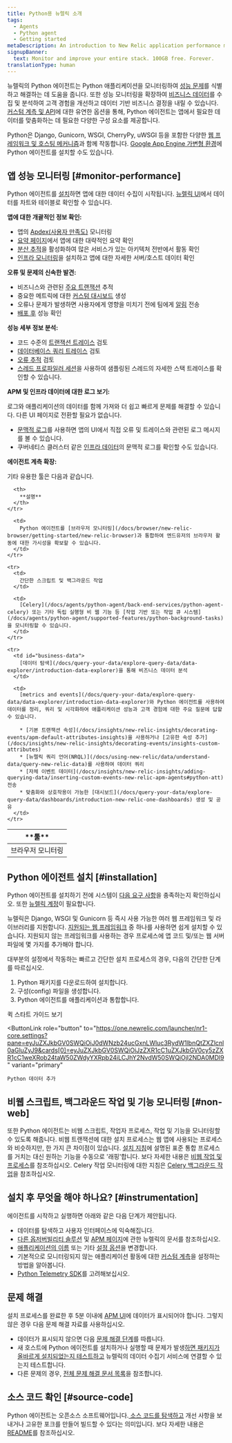 ```yaml
---
title: Python용 뉴렐릭 소개
tags:
  - Agents
  - Python agent
  - Getting started
metaDescription: An introduction to New Relic application performance monitoring (APM) for Python applications.
signupBanner:
  text: Monitor and improve your entire stack. 100GB free. Forever.
translationType: human
---
```


뉴렐릭의 Python 에이전트는 Python 애플리케이션을 모니터링하여 [성능 문제](#monitor-performance)를 식별하고 해결하는 데 도움을 줍니다. 또한 성능 모니터링을 확장하여 [비즈니스 데이터](#business-data)를 수집 및 분석하여 고객 경험을 개선하고 데이터 기반 비즈니스 결정을 내릴 수 있습니다. [커스텀 계측 및 API](/docs/agents/python-agent/custom-instrumentation/python-custom-instrumentation)에 대한 유연한 옵션을 통해, Python 에이전트는 앱에서 필요한 데이터를 맞춤화하는 데 필요한 다양한 구성 요소를 제공합니다.

Python은 Django, Gunicorn, WSGI, CherryPy, uWSGI 등을 포함한 다양한 [웹 프레임워크 및 호스팅 메커니즘](/docs/agents/python-agent/getting-started/instrumented-python-packages)과 함께 작동합니다. [Google App Engine 가변형 환경](/docs/agents/python-agent/hosting-services/install-new-relic-python-agent-gae-flexible-environment)에 Python 에이전트를 설치할 수도 있습니다.

## 앱 성능 모니터링 [#monitor-performance]

Python 에이전트를 [설치](#installation)하면 앱에 대한 데이터 수집이 시작됩니다. [뉴렐릭 UI](/docs/new-relic-one/use-new-relic-one/get-started/introduction-new-relic-one)에서 데이터를 차트와 테이블로 확인할 수 있습니다.

**앱에 대한 개괄적인 정보 확인:**

* 앱의 [Apdex(사용자 만족도)](/docs/apm/new-relic-apm/apdex/apdex-measuring-user-satisfaction) 모니터링
* [요약 페이지](/docs/apm/applications-menu/monitoring/apm-overview-page)에서 앱에 대한 대략적인 요약 확인
* [분산 추적](/docs/apm/distributed-tracing/getting-started/introduction-distributed-tracing)을 활성화하여 많은 서비스가 있는 아키텍처 전반에서 활동 확인
* [인프라 모니터링](/docs/infrastructure/new-relic-infrastructure/getting-started/introduction-new-relic-infrastructure)을 설치하고 앱에 대한 자세한 서버/호스트 데이터 확인

**오류 및 문제의 신속한 발견:**

* 비즈니스와 관련된 [주요 트랜잭션](/docs/apm/transactions/key-transactions/key-transactions-tracking-important-transactions-or-events) 추적
* 중요한 메트릭에 대한 [커스텀 대시보드](/docs/dashboards/new-relic-dashboards/custom-dashboards/custom-dashboards) 생성
* 오류나 문제가 발생하면 사용자에게 영향을 미치기 전에 팀에게 [알림](/docs/alerts/alert-policies/understanding-alert-policies/alerting-new-relic) 전송
* [배포 후](/docs/apm/applications-menu/events/deployments-page) 성능 확인

**성능 세부 정보 분석:**

* 코드 수준의 [트랜잭션 트레이스](/docs/apm/transactions/transaction-traces/transaction-traces) 검토
* [데이터베이스 쿼리 트레이스](/apm/transactions/transaction-traces/troubleshoot-sql-statements) 검토
* [오류 추적](/docs/apm/applications-menu/events/view-apm-error-analytics) 검토
* [스레드 프로파일러 세션](/docs/apm/applications-menu/events/thread-profiler-tool)을 사용하여 샘플링된 스레드의 자세한 스택 트레이스를 확인할 수 있습니다.

**APM 및 인프라 데이터에 대한 로그 보기:**

로그와 애플리케이션의 데이터를 함께 가져와 더 쉽고 빠르게 문제를 해결할 수 있습니다. 다른 UI 페이지로 전환할 필요가 없습니다.

* [문맥적 로그](/docs/logs/logs-context/configure-logs-context-python/)를 사용하면 앱의 UI에서 직접 오류 및 트레이스와 관련된 로그 메시지를 볼 수 있습니다.
* 쿠버네티스 클러스터 같은 [인프라 데이터](/docs/logs/forward-logs/forward-your-logs-using-infrastructure-agent/)의 문맥적 로그를 확인할 수도 있습니다.

**에이전트 계측 확장:**

기타 유용한 툴은 다음과 같습니다.

<table>
  <thead>
    <tr>
      <th style={{ width: "200px" }}>
        **툴**
      </th>

      <th>
        **설명**
      </th>
    </tr>
  </thead>

  <tbody>
    <tr>
      <td>
        브라우저 모니터링
      </td>

      <td>
        Python 에이전트를 [브라우저 모니터링](/docs/browser/new-relic-browser/getting-started/new-relic-browser)과 통합하여 엔드유저의 브라우저 활동에 대한 가시성을 확보할 수 있습니다.
      </td>
    </tr>

    <tr>
      <td>
        간단한 스크립트 및 백그라운드 작업
      </td>

      <td>
        [Celery](/docs/agents/python-agent/back-end-services/python-agent-celery) 또는 기타 독립 실행형 비 웹 기능 등 [작업 기반 또는 작업 큐 시스템](/docs/agents/python-agent/supported-features/python-background-tasks)을 모니터링할 수 있습니다.
      </td>
    </tr>

    <tr>
      <td id="business-data">
        [데이터 탐색](/docs/query-your-data/explore-query-data/data-explorer/introduction-data-explorer)을 통해 비즈니스 데이터 분석
      </td>

      <td>
        [metrics and events](/docs/query-your-data/explore-query-data/data-explorer/introduction-data-explorer)와 Python 에이전트를 사용하여 데이터를 정리, 쿼리 및 시각화하여 애플리케이션 성능과 고객 경험에 대한 주요 질문에 답할 수 있습니다.

        * [기본 트랜잭션 속성](/docs/insights/new-relic-insights/decorating-events/apm-default-attributes-insights)을 사용하거나 [고유한 속성 추가](/docs/insights/new-relic-insights/decorating-events/insights-custom-attributes)
        * [뉴렐릭 쿼리 언어(NRQL)](/docs/using-new-relic/data/understand-data/query-new-relic-data)를 사용하여 데이터 쿼리
        * [자체 이벤트 데이터](/docs/insights/new-relic-insights/adding-querying-data/inserting-custom-events-new-relic-apm-agents#python-att) 전송
        * 맞춤화와 상호작용이 가능한 [대시보드](/docs/query-your-data/explore-query-data/dashboards/introduction-new-relic-one-dashboards) 생성 및 공유
      </td>
    </tr>
  </tbody>
</table>

## Python 에이전트 설치 [#installation]

Python 에이전트를 설치하기 전에 시스템이 [다음 요구 사항](/docs/agents/python-agent/getting-started/compatibility-requirements-python-agent)을 충족하는지 확인하십시오. 또한 [뉴렐릭 계정](https://newrelic.com/signup)이 필요합니다.

뉴렐릭은 Django, WSGI 및 Gunicorn 등 즉시 사용 가능한 여러 웹 프레임워크 및 라이브러리를 지원합니다. [지원되는 웹 프레임워크](/docs/agents/python-agent/getting-started/instrumented-python-packages) 중 하나를 사용하면 쉽게 설치할 수 있습니다. 지원되지 않는 프레임워크를 사용하는 경우 프로세스에 앱 코드 및/또는 웹 서버 파일에 몇 가지를 추가해야 합니다.

대부분의 설정에서 작동하는 빠르고 간단한 설치 프로세스의 경우, 다음의 간단한 단계를 따르십시오.

1. Python 패키지를 다운로드하여 설치합니다.
2. 구성(config) 파일을 생성합니다.
3. Python 에이전트를 애플리케이션과 통합합니다.

<ButtonGroup>
  <ButtonLink
    role="button"
    to="/docs/agents/python-agent/getting-started/python-agent-quick-start"
    variant="link"
  >
    퀵 스타트 가이드 보기
  </ButtonLink>

  <ButtonLink
    role="button"
    to="https://one.newrelic.com/launcher/nr1-core.settings?pane=eyJuZXJkbGV0SWQiOiJ0dWNzb24ucGxnLWluc3RydW1lbnQtZXZlcnl0aGluZyJ9&cards[0]=eyJuZXJkbGV0SWQiOiJzZXR1cC1uZXJkbGV0cy5zZXR1cC1weXRob24taW50ZWdyYXRpb24iLCJhY2NvdW50SWQiOjI2NDA0MDl9"
    variant="primary"
  >
    Python 데이터 추가
  </ButtonLink>
</ButtonGroup>

## 비웹 스크립트, 백그라운드 작업 및 기능 모니터링 [#non-web]

또한 Python 에이전트는 비웹 스크립트, 작업자 프로세스, 작업 및 기능을 모니터링할 수 있도록 해줍니다. 비웹 트랜잭션에 대한 설치 프로세스는 웹 앱에 사용되는 프로세스와 비슷하지만, 한 가지 큰 차이점이 있습니다. [설치 지침](/docs/agents/python-agent/getting-started/python-agent-quick-start)에 설명된 표준 통합 프로세스를 거치는 대신 원하는 기능을 수동으로 '래핑'합니다. 보다 자세한 내용은 [비웹 작업 및 프로세스](/docs/agents/python-agent/supported-features/python-background-tasks)를 참조하십시오. Celery 작업 모니터링에 대한 지침은 [Celery 백그라운드 작업](/docs/agents/python-agent/back-end-services/python-agent-celery)을 참조하십시오.

## 설치 후 무엇을 해야 하나요? [#instrumentation]

에이전트를 시작하고 실행하면 아래와 같은 다음 단계가 제안됩니다.

* 데이터를 탐색하고 사용자 인터페이스에 익숙해집니다.
* [다른 옵저버빌리티 솔루션](/docs/full-stack-observability/monitor-everything/get-started-new-relic-monitoring-tools/get-started-full-stack-observability) 및 [APM 페이지](/docs/apm)에 관한 뉴렐릭의 문서를 참조하십시오.
* [애플리케이션의 이름](/docs/agents/manage-apm-agents/app-naming/rename-your-application) 또는 기타 [설정 옵션](/docs/agents/python-agent/installation-configuration/python-agent-configuration)을 변경합니다.
* 기본적으로 모니터링되지 않는 애플리케이션 활동에 대한 [커스텀 계측](/docs/agents/python-agent/custom-instrumentation/python-custom-instrumentation)을 설정하는 방법을 알아봅니다.
* [Python Telemetry SDK](/docs/data-ingest-apis/get-data-new-relic/new-relic-sdks/telemetry-sdks-send-custom-telemetry-data-new-relic)를 고려해보십시오.

## 문제 해결

설치 프로세스를 완료한 후 5분 이내에 [APM UI](/docs/apm/applications-menu/monitoring/apm-overview-page)에 데이터가 표시되어야 합니다. 그렇지 않은 경우 다음 문제 해결 자료를 사용하십시오.

* 데이터가 표시되지 않으면 다음 [문제 해결 단계](/docs/agents/python-agent/troubleshooting/no-data-appears-python)를 따릅니다.
* 새 호스트에 Python 에이전트를 설치하거나 실행할 때 문제가 발생[하면 패키지가 올바르게 설치되었는지 테스트하고](/docs/agents/python-agent/installation-configuration/testing-python-agent) 뉴렐릭의 데이터 수집기 서비스에 연결할 수 있는지 테스트합니다.
* 다른 문제의 경우, [전체 문제 해결 문서 목록](/docs/agents/python-agent/troubleshooting/)을 참조합니다.

## 소스 코드 확인 [#source-code]

Python 에이전트는 오픈소스 소프트웨어입니다.[ 소스 코드를 탐색하고](https://github.com/newrelic/newrelic-python-agent) 개선 사항을 보내거나 고유한 포크를 만들어 빌드할 수 있다는 의미입니다. 보다 자세한 내용은 [README](https://github.com/newrelic/newrelic-python-agent/blob/main/README.rst)를 참조하십시오.